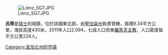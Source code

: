 [[Image:Lienz_SG7.JPG|right]]

'''呂蒂'''是[[瑞士|瑞士]]的城鎮，位於該國東北部，由[[聖加侖州|聖加侖州]]負責管轄，面積9.34平方公里，海拔高度430米，2011年人口2,094，七成人口信奉[[羅馬天主教|羅馬天主教]]，人口密度每平方公里224人。

{{Switzerland-geo-stub}}
[[Category:圣加仑州的市镇|Category:圣加仑州的市镇]]